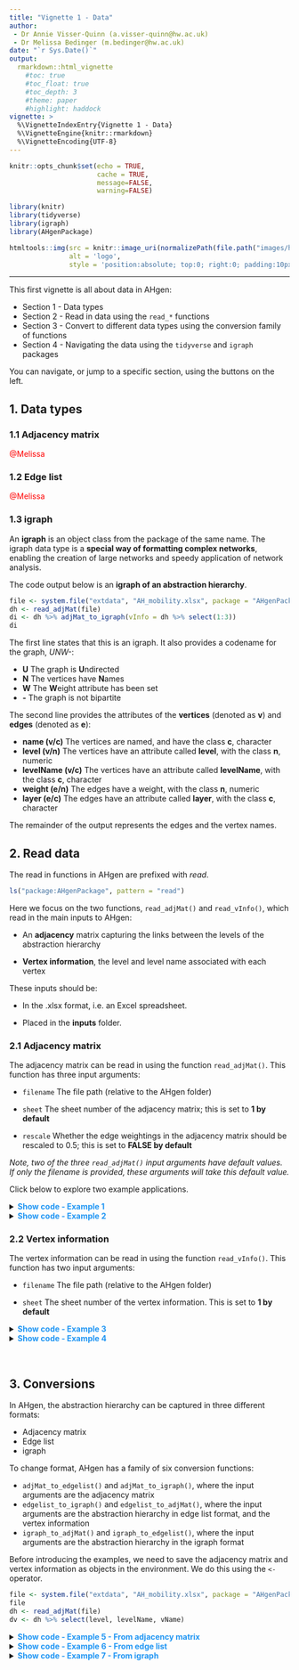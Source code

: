 ```yaml
---
title: "Vignette 1 - Data"
author: 
 - Dr Annie Visser-Quinn (a.visser-quinn@hw.ac.uk)
 - Dr Melissa Bedinger (m.bedinger@hw.ac.uk)
date: "`r Sys.Date()`"
output: 
  rmarkdown::html_vignette
    #toc: true
    #toc_float: true
    #toc_depth: 3
    #theme: paper
    #highlight: haddock
vignette: >
  %\VignetteIndexEntry{Vignette 1 - Data}
  %\VignetteEngine{knitr::rmarkdown}
  %\VignetteEncoding{UTF-8}
---
```

```r

knitr::opts_chunk$set(echo = TRUE, 
                      cache = TRUE, 
                      message=FALSE, 
                      warning=FALSE)

library(knitr)
library(tidyverse)
library(igraph)
library(AHgenPackage)
```

```r
htmltools::img(src = knitr::image_uri(normalizePath(file.path("images/hex.png"))), 
               alt = 'logo', 
               style = 'position:absolute; top:0; right:0; padding:10px; max-width:20%')
```
---

This first vignette is all about data in AHgen:

- Section 1 - Data types
- Section 2 - Read in data using the `read_*` functions
- Section 3 - Convert to different data types using the conversion family of functions
- Section 4 - Navigating the data using the `tidyverse` and `igraph` packages

You can navigate, or jump to a specific section, using the buttons on the left.


## 1. Data types

### 1.1 Adjacency matrix
<span style="color: red;">@Melissa</span>

### 1.2 Edge list 
<span style="color: red;">@Melissa</span>

### 1.3 igraph

An **igraph** is an object class from the package of the same name. The igraph data type is a **special way of formatting complex networks**, enabling the creation of large networks and speedy application of network analysis. 

The code output below is an **igraph of an abstraction hierarchy**. 

```r
file <- system.file("extdata", "AH_mobility.xlsx", package = "AHgenPackage")
dh <- read_adjMat(file) 
di <- dh %>% adjMat_to_igraph(vInfo = dh %>% select(1:3))
di
```
The first line states that this is an igraph. It also provides a codename for the graph, *UNW-*:

- **U** The graph is **U**ndirected
- **N** The vertices have **N**ames
- **W** The **W**eight attribute has been set
- **-** The graph is not bipartite

The second line provides the attributes of the **vertices** (denoted as **v**) and **edges** (denoted as **e**):

- **name (v/c)** The vertices are named, and have the class **c**, character
- **level (v/n)** The vertices have an attribute called **level**, with the class **n**, numeric
- **levelName (v/c)** The vertices have an attribute called **levelName**, with the class **c**, character
- **weight (e/n)** The edges have a weight, with the class **n**, numeric
- **layer (e/c)** The edges have an attribute called **layer**, with the class **c**, character

The remainder of the output represents the edges and the vertex names. 


## 2. Read data
The read in functions in AHgen are prefixed with *read*.

```r
ls("package:AHgenPackage", pattern = "read")
```

Here we focus on the two functions, `read_adjMat()` and `read_vInfo()`, which read in the main inputs to AHgen:

- An **adjacency** matrix capturing the links between the levels of the abstraction hierarchy

- **Vertex information**, the level and level name associated with each vertex

These inputs should be:

- In the .xlsx format, i.e. an Excel spreadsheet.

- Placed in the **inputs** folder. 


### 2.1 Adjacency matrix

The adjacency matrix can be read in using the function `read_adjMat()`. This function has three input arguments:

- `filename` The file path (relative to the AHgen folder)

- `sheet` The sheet number of the adjacency matrix; this is set to **1 by default**

- `rescale` Whether the edge weightings in the adjacency matrix should be rescaled to 0.5; this is set to **FALSE by default**

*Note, two of the three `read_adjMat()` input arguments have default values. If only the filename is provided, these arguments will take this default value.*

Click below to explore two example applications.

<details><summary><span style = "color: #2196F3;">**Show code - Example 1**</span></summary>
The classic human factors example of cooking food in a microwave. The Excel file, *AH_microwave.xlsx* is provided in the *inputs* folder. An annotated exert of the adjacency matrix is shown below.

<span style="color: red;">Add image here.</span>

1. The column of vertex names must be named **vName**
2. Vertex names run left to right
3. And top to bottom
4. The **links** between vertices are **denoted by 1**. **Non-links** are denoted by **empty** cells. *Note, zeroes can also be used to indicate non-links*
5. The diagonal cannot be linked, **a vertex cannot link to itself**
6. This workbook has two sheets, the adjacency matrix, sheet 1, and the vertex information, sheet 2

Point 6 highlighted that there are two sheets, but we know from above that `read_adjMat()` reads in sheet 1 by default. Thus, these first two code chunks provide identical outputs. 

```r
file <- system.file("extdata", "AH_microwave.xlsx", package = "AHgenPackage")
file
read_adjMat(file)
read_adjMat(file, sheet = 1)
```

Notice that the empty cells from the Excel file are filled with zeroes by AHgen. This means these vertices are not linked, i.e. they have no weight. We might want to rescale the linked, or weighted edges, to 0.5. To do this, change the `rescale` argument to `TRUE`.

```r
read_adjMat(file, rescale = TRUE)
```
</details>


<details><summary><span style = "color: #2196F3;">**Show code - Example 2**</span></summary>

We now consider a second example abstraction hierarchy, *AH_mobility.xlsx*, which is also available in the *inputs* folder.

<span style="color: red;">Add image here.</span>

1. As before, the column of vertex names is called **vName**
2. And the vertex names run left to right
3. And top to bottom
4. The **links** between vertices are again **denoted by 1**. This time, **non-links** are denoted by **0** cells
5. These is only one sheet in this workbook
6. But there are two extra columns of vertex information, **level** and **levelName**. If these columns had different names they would be read in as vertices!

With only one sheet, the first sheet is the adjacency matrix, and if we don't want to rescale the data, then only one input argument is required `"inputs/AH_mobility.xlsx"`.

```r
#### read_adjMat("inputs/AH_mobility.xlsx")
```

The code chunk below shows what happens if there is a mismatch in column names. Check out the file *AH_mobility_error.xlsx* to see if you can spot the problem.

```r
#### read_adjMat("inputs/AH_mobility_error.xlsx")
```
</details>


### 2.2 Vertex information
The vertex information can be read in using the function `read_vInfo()`. This function has two input arguments:

- `filename` The file path (relative to the AHgen folder)

- `sheet` The sheet number of the vertex information. This is set to **1 by default**

<details><summary><span style = "color: #2196F3;">**Show code - Example 3**</span></summary>

For the microwave AH, the vertex information is in the second sheet. Each row describes a single vertex in terms of level, level name and vertex name. To avoid errors, these columns must be named **level**, **levelName** and **vName**. 

<span style="color: red;">Add image here.</span>

```r
read_vInfo(file, sheet = 2)
```
</details>

<details><summary><span style = "color: #2196F3;">**Show code - Example 4**</span></summary>

We saw in **Example 2** that the vertex information was embedded in the adjacency matrix. This can be extracted using the `tidyverse` `select` function.

```r
#### read_adjMat("inputs/AH_mobility.xlsx") %>% select(level, levelName, vName)
```
</details>

<br>

## 3. Conversions
In AHgen, the abstraction hierarchy can be captured in three different formats:

- Adjacency matrix
- Edge list
- igraph

To change format, AHgen has a family of six conversion functions:

- `adjMat_to_edgelist()` and `adjMat_to_igraph()`, where the input arguments are the adjacency matrix
- `edgelist_to_igraph()` and `edgelist_to_adjMat()`, where the input arguments are the abstraction hierarchy in edge list format, and the vertex information
- `igraph_to_adjMat()` and `igraph_to_edgelist()`, where the input arguments are the abstraction hierarchy in the igraph format

Before introducing the examples, we need to save the adjacency matrix and vertex information as objects in the environment. We do this using the `<-` operator.

```r
file <- system.file("extdata", "AH_mobility.xlsx", package = "AHgenPackage")
file
dh <- read_adjMat(file) 
dv <- dh %>% select(level, levelName, vName)
```

<details><summary><span style = "color: #2196F3;">**Show code - Example 5 - From adjacency matrix**</span></summary>
```r
de <- dh %>% adjMat_to_edgelist(vInfo = dv); de
di <- dh %>% adjMat_to_igraph(vInfo = dv); di
```
</details>

<details><summary><span style = "color: #2196F3;">**Show code - Example 6 - From edge list**</span></summary>
Note that, when converting from an edge list, we need to specify the vertex information. 

```r
de %>% edgelist_to_igraph(vInfo = dv)
de %>% edgelist_to_adjMat(vInfo = dv)
```
</details>

<details><summary><span style = "color: #2196F3;">**Show code - Example 7 - From igraph**</span></summary>
```r
di %>% igraph_to_adjMat
di %>% igraph_to_edgelist
```

<br>

<span style="color: red;">Paused here</span>

## 4. Navigating the data

Now let's consider how to navigate and explore these three data types.

- The **adjacency matrix** and **edge list** are in a **tibble** format, an easy to read tabular form. They can be navigated like any data.frame or tibble in R using functions such as `select()` and `filter()`
- The **igraph** is a special way of formatting complex networks. The package of the same name introduces a number of functions to interrogate the network

Click below for examples for each data type. 

<details><summary><span style = "color: #2196F3;">**Show code - Example 8 - Adjacency matrix**</span></summary>
```r
# Select vertices by name
dh %>% select(`Provide efficient and accessible mobility`)

# Select vertices which match a pattern
dh %>% select(vName, contains("safe"))

# Filter to a specific vertex
dh %>% filter(vName == "Compliant user behaviour")

# Filter to vertices matching a pattern
dh %>% filter(str_detect(vName, "capab|Capab"))
```
</details>

<details><summary><span style = "color: #2196F3;">**Show code - Example 9 - Edge list**</span></summary>

```r
# Filter for edges in a specific layer
de %>% filter(layer == "l1FP_l2VPM")

# Filter for edges linking vertices containing road
de %>% filter_all(any_vars(str_detect(str_to_lower(.), "road")))

# Filter for edges linking from the vertex "Vehicle capacity"
de %>% filter(from == "Vehicle capacity")
```
</details>

<details><summary><span style = "color: #2196F3;">**Show code - Example 10 - igraph**</span></summary>
```r
# Extract vertices
V(di)

# Extract edges
E(di)

# Extract vertex attribute name
V(di)$name

# Extract vertex attribute level
V(di)$level

# Extract vertex attribute levelName
V(di)$levelName

# Extract edge attribute weight
E(di)$weight

# Extract edge attribute layer
E(di)$layer
```
</details>
